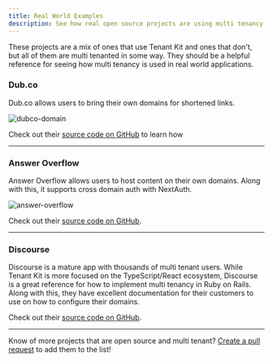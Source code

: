 ```yaml
---
title: Real World Examples
description: See how real open source projects are using multi tenancy. 
---
```

<span className="text-sm text-muted-foreground">
These projects are a mix of ones that use Tenant Kit and ones that don't, but all of them are multi tenanted in some way.  They should
be a helpful reference for seeing how multi tenancy is used in real world applications.
</span>

### Dub.co

Dub.co allows users to bring their own domains for shortened links.

![dubco-domain](/images/dubco-domain.png)

Check out their [source code on GitHub](https://github.com/dubinc/dub) to learn how 


---
### Answer Overflow

Answer Overflow allows users to host content on their own domains. Along with this, it supports cross domain auth with NextAuth.

![answer-overflow](/images/ao-domain.png)

Check out their [source code on GitHub](https://github.com/answer-overflow/answer-overflow).


---

### Discourse

Discourse is a mature app with thousands of multi tenant users. While Tenant Kit is more focused on the TypeScript/React ecosystem,
Discourse is a great reference for how to implement multi tenancy in Ruby on Rails. Along with this, they have excellent documentation
for their customers to use on how to configure their domains.

Check out their [source code on GitHub](https://github.com/discourse/discourse).

---

Know of more projects that are open source and multi tenant? [Create a pull request](https://github.com/rhyssullivan/tenant-kit) to add them to the list!